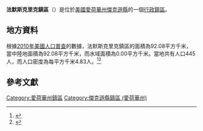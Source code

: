 {{noteTA
|G1=USState
|G2=地名
|G3=Unit
}}
{{Infobox settlement
|official_name            = 法默斯克里克鎮區
|native_name = Farmers Creek Township
|settlement_type          = [[行政鎮區|行政鎮區]]
|image_skyline            = Map highlighting Farmers Creek Township, Jackson County, Iowa.jpg
|imagesize                = 250px
|image_map                = 
|mapsize                  = 
|pushpin_map  =USA Iowa
|pushpin_label = 法默斯克里克鎮區
|pushpin_label_position   = top
|pushpin_map_caption      = 法默斯克里克鎮區在愛荷華州的位置
|subdivision_type         = [[世界政區索引|國家]]
|subdivision_type1        = [[美国州份|州份]]
|subdivision_type2        = [[愛荷華州行政区划|縣]]
|subdivision_name         = [[美国|美国]]
|subdivision_name1        = [[愛荷華州|愛荷華州]]
|subdivision_name2        = [[傑克遜縣_(愛荷華州)|傑克遜縣]]
|elevation_ft             = 705
|elevation_m              = 215
|timezone                 = [[北美中部時區|北美中部時區]]
|area_total_km2           = 92.08
|area_land_km2            = 92.08
|area_water_km2           = 0.00
|area_total_sq_mi         = 
|area_land_sq_mi          = 
|area_water_sq_mi         = 
|population_as_of         = [[2010年美國人口普查|2010]]
|population_footnotes     = 
|population_total         = 445
|population_density_km2   = auto
|population_density_sq_mi = auto
|utc_offset               = -6
|coordinates              = {{coord|42|09|42|N|90|43|41|W|type:city_region:US-AL_source:GNS-enwiki|display=inline,title}}
| coor_pinpoint           = 
| coordinates_footnotes   = 
|timezone_DST             = CDT
|utc_offset_DST           = -5
|postal_code_type         = [[美國郵區編號|郵區編號]]
|postal_code              = 
|area_code                = {{link-en|电话区号563|Area code 563|563}}
|blank_name = [[地名信息系统|GNIS ID]]
|blank_info = 467823
}}
'''法默斯克里克鎮區'''（{{lang-en|Farmers Creek Township}}）是位於[[美國|美國]][[愛荷華州|愛荷華州]][[傑克遜縣_(愛荷華州)|傑克遜縣]]的一個[[行政鎮區|行政鎮區]]。

== 地方資料 ==
根據[[2010年美國人口普查|2010年美國人口普查]]的數據，法默斯克里克鎮區的面積為92.08平方千米，當中陸地面積為92.08平方千米，而水域面積為0.00平方千米。當地共有人口445人，而人口密度為每平方千米4.83人。<ref name="GR8">{{cite web|url=http://factfinder2.census.gov|publisher=[[美国人口调查局|美国人口调查局]]|accessdate=2011-05-14|title=American FactFinder|archive-date=2013-09-11|archive-url=https://web.archive.org/web/20130911234518/http://factfinder2.census.gov/|dead-url=no}}</ref><ref>{{cite web|url=https://www.citypopulation.de/en/usa/iowa/admin/|title=USA: Iowa (Counties and Townships) - City Population}}</ref>

== 參考文獻 ==
{{reflist}}

{{傑克遜縣 (愛荷華州)}}

{{DEFAULTSORT:Farmers Creek Township}}
[[Category:愛荷華州鎮區|Category:愛荷華州鎮區]]
[[Category:傑克遜縣鎮區_(愛荷華州)|Category:傑克遜縣鎮區 (愛荷華州)]]

{{Iowa-geo-stub}}